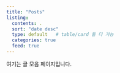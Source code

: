 ```yaml
---
title: "Posts"
listing:
  contents: .
  sort: "date desc"
  type: default   # table/card 둘 다 가능
  categories: true
  feed: true
---
```


여기는 글 모음 페이지입니다.
